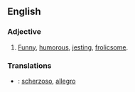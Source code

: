 == English ==

=== Adjective ===
#[[Funny]], [[humor]]ous, [[jest]]ing, [[frolic]]some.

===Translations===
*{{it}}: [[scherzoso]], [[allegro]]